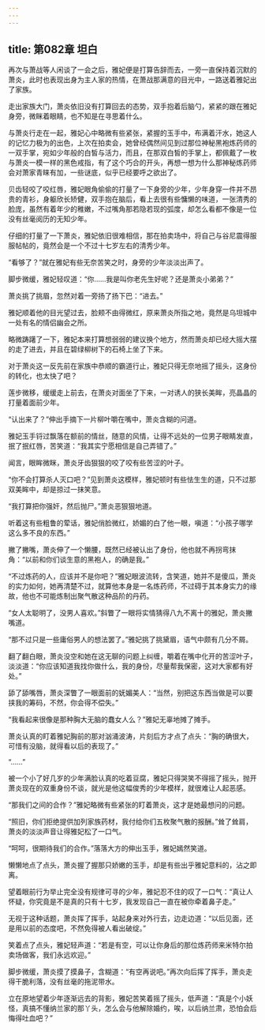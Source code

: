 ```yaml
---
---
---
```

title: 第082章 坦白
---



再次与萧战等人闲谈了一会之后，雅妃便是打算告辞而去，一旁一直保持着沉默的萧炎，此时也表现出身为主人家的热情，在萧战那满意的目光中，一路送着雅妃出了家族。

走出家族大门，萧炎依旧没有打算回去的态势，双手抱着后脑勺，紧紧的跟在雅妃身旁，微眯着眼睛，也不知是在寻思着什么。

与萧炎行走在一起，雅妃心中略微有些紧张，紧握的玉手中，布满着汗水，她这人的记忆力极为的出色，上次在拍卖会，她曾经偶然间见到过那位神秘黑袍炼药师的一双手掌，宛如少年般的白皙与活力，而且，在那双白皙的手掌上，都佩戴了一枚与萧炎一模一样的黑色戒指，有了这个巧合的开头，再想一想为什么那神秘炼药师会对萧家青睐有加，一些谜底，似乎已经要呼之欲出了。

贝齿轻咬了咬红唇，雅妃眼角偷偷的打量了一下身旁的少年，少年身穿一件并不昂贵的青衫，身躯欣长矫健，双手抱在脑后，看上去很有些慵懒的味道，一张清秀的脸庞，虽然有着年少的稚嫩，不过嘴角那若隐若现的弧度，却怎么看都不像是一位没有丝毫阅历的无知少年。

仔细的打量了一下萧炎，雅妃依旧很难相信，那在拍卖场中，将自己与谷尼震得服服帖帖的，竟然会是一个不过十七岁左右的清秀少年。

“看够了？”就在雅妃有些无奈苦笑之时，身旁的少年淡淡出声了。

脚步微缓，雅妃轻叹道：“你……我是叫你老先生好呢？还是萧炎小弟弟？”

萧炎挑了挑眉，忽然对着一旁扬了扬下巴：“进去。”

雅妃顺着他的目光望过去，脸颊不由得微红，原来萧炎所指之地，竟然是乌坦城中一处有名的情侣幽会之所。

略微踌躇了一下，雅妃本来打算想弱弱的建议换个地方，然而萧炎却已经大摇大摆的走了进去，并且在碧绿柳树下的石椅上坐了下来。

对于萧炎这一反先前在家族中恭顺的霸道行止，雅妃只得无奈地摇了摇头，这身份的转化，也太快了吧？

莲步微移，缓缓走上前去，在萧炎对面坐了下来，一对诱人的狭长美眸，亮晶晶的打量着面前少年。

“认出来了？”伸出手摘下一片柳叶嚼在嘴中，萧炎含糊的问道。

雅妃玉手锊过飘落在额前的情丝，随意的风情，让得不远处的一位男子眼睛发直，抿了抿红唇，苦笑道：“我其实宁愿相信是自己弄错了。”

闻言，眼眸微眯，萧炎牙齿狠狠的咬了咬有些苦涩的叶子。

“你不会打算杀人灭口吧？”见到萧炎这模样，雅妃顿时有些怯生生的道，只不过那双美眸中，却是掠过一抹笑意。

“我打算把你强奸，然后抛尸。”萧炎恶狠狠地道。

听着这有些粗鲁的荤话，雅妃俏脸微红，娇媚的白了他一眼，嗔道：“小孩子哪学这么多不良的东西。”

撇了撇嘴，萧炎伸了一个懒腰，既然已经被认出了身份，他也就不再拐弯抹角：“以前和你们谈生意的黑袍人，的确是我。”

“不过炼药的人，应该并不是你吧？”雅妃眼波流转，含笑道，她并不是傻瓜，萧炎的实力如何，她再清楚不过，就算他本身是一名炼药师，不过碍于其本身实力的缘故，他也不可能炼制出聚气散这种品阶的丹药。

“女人太聪明了，没男人喜欢。”斜瞥了一眼将实情猜得八九不离十的雅妃，萧炎撇嘴道。

“那不过只是一些庸俗男人的想法罢了。”雅妃挑了挑黛眉，语气中颇有几分不屑。

翻了翻白眼，萧炎没空和她在这无聊的问题上纠缠，嚼着在嘴中化开的苦涩叶子，淡淡道：“你应该知道我找你做什么，我的身份，尽量帮我保密，这对大家都有好处。”

舔了舔嘴唇，萧炎深瞥了一眼面前的妩媚美人：“当然，别把这东西当做是可以要挟我的筹码，不然，你会得不偿失。”

“我看起来很像是那种胸大无脑的蠢女人么？”雅妃无辜地摊了摊手。

萧炎认真的盯着雅妃胸前的那对汹涌波涛，片刻后方才点了点头：“胸的确很大，可惜有没脑，就得看以后的表现了。”

“……”

被一个小了好几岁的少年满脸认真的吃着豆腐，雅妃只得哭笑不得摇了摇头，抛开萧炎现在的双重身份不谈，就光是他这幅俊秀的少年模样，就很难让人起恶感。

“那我们之间的合作？”雅妃略微有些紧张的盯着萧炎，这才是她最想问的问题。

“照旧，你们拒绝提供加列家族药材，我付给你们五枚聚气散的报酬。”耸了耸肩，萧炎的淡淡声音让得雅妃松了一口气。

“呵呵，很期待我们的合作。”落落大方的伸出玉手，雅妃嫣然笑道。

懒懒地点了点头，萧炎握了握那只娇嫩的玉手，却是有些出乎雅妃意料的，沾之即离。

望着眼前行为举止完全没有规律可寻的少年，雅妃忍不住的叹了一口气：“真让人怀疑，你究竟是不是真的只有十七岁，我发现自己一直在被你牵着鼻子走。”

无视于这种话题，萧炎挥了挥手，站起身来对外行去，边走边道：“以后见面，还是用以前的态度吧，不然免得被人看出破绽。”

笑着点了点头，雅妃轻声道：“若是有空，可以让你身后的那位炼药师来米特尔拍卖场做客，我们永远欢迎。”

脚步微缓，萧炎摸了摸鼻子，含糊道：“有空再说吧。”再次向后挥了挥手，萧炎走得干脆利落，没有丝毫的拖泥带水。

立在原地望着少年逐渐远去的背影，雅妃苦笑着摇了摇头，低声道：“真是个小妖怪，真搞不懂纳兰家的那丫头，怎么会与他解除婚约，唉，以后纳兰肃，恐怕会后悔得吐血吧？”